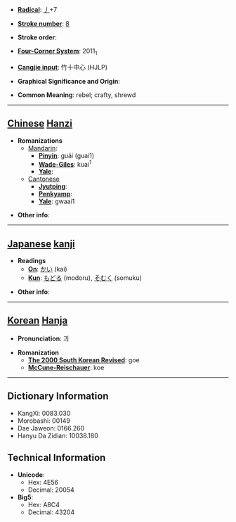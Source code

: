 * '''[[Wiktionary:Chinese radical index| Radical]]''': [[Wiktionary:Chinese radical index 丿|丿]]+7

* '''[[Wiktionary:Chinese total strokes index|Stroke number]]''': [[Wiktionary:Chinese total strokes index 8|8]]

* '''Stroke order''': 

* '''[[Wiktionary:Chinese four corner index|Four-Corner System]]''': 2011<sub>1</sub>

* '''[[Wiktionary:Chinese Cangjie index|Cangjie input]]''': 竹十中心 (HJLP)

* '''Graphical Significance and Origin''': 

* '''Common Meaning''': rebel; crafty, shrewd

----

== [[Chinese]] [[Hanzi]] ==

* '''Romanizations'''
** [[Mandarin]]:
*** '''[[Pinyin]]''': guāi (guai1)
*** '''[[Wade-Giles]]''': kuai<sup>1</sup>
*** '''[[Yale]]''': 
**[[Cantonese]]
***'''[[Jyutping]]''':
***'''[[Penkyamp]]''': 
***'''[[Yale]]''': gwaai1

* '''Other info''': 

----

== [[Japanese]] [[kanji]] ==

* '''Readings'''
** '''[[On]]''': [[かい]] (kai)
** '''[[Kun]]''': [[もどる]] (modoru), [[そむく]] (somuku)

* '''Other info''':  

----

== [[Korean]] [[Hanja]] ==

* '''Pronunciation''': 괴

* '''Romanization'''
** '''[[The 2000 South Korean Revised Romanization|The 2000 South Korean Revised]]''': goe
** '''[[McCune-Reischauer]]''': koe

----

== Dictionary Information ==

* KangXi: 0083.030
* Morobashi: 00149
* Dae Jaweon: 0166.260
* Hanyu Da Zidian: 10038.180

== Technical Information ==

* '''Unicode''':
** Hex: 4E56
** Decimal: 20054
* '''Big5''':
** Hex: A8C4
** Decimal: 43204